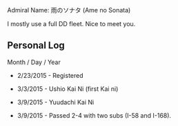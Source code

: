 


Admiral Name: 雨のソナタ (Ame no Sonata)

I mostly use a full DD fleet. Nice to meet you.  

== Personal Log ==
Month / Day / Year
* 2/23/2015 - Registered  

* 3/3/2015 - Ushio Kai Ni (first Kai ni)  

* 3/9/2015 - Yuudachi Kai Ni  

* 3/9/2015 - Passed 2-4 with two subs (I-58 and I-168).  
